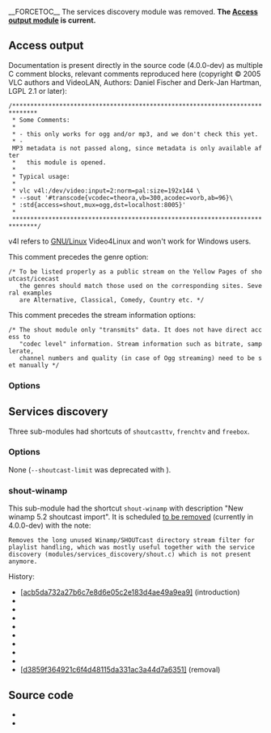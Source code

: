 __FORCETOC__
The services discovery module was removed. '''The [[#Access_output|Access output module]] is current.'''

== Access output ==
{{Module|name=shout|type=Access output|first_version=0.8.4|description=This module forwards [[vorbis]] streams to an [[icecast]] server|sc=shout}}

{{Clear}}

Documentation is present directly in the source code (4.0.0-dev) as multiple C comment blocks, relevant comments reproduced here (copyright © 2005 VLC authors and VideoLAN, Authors: Daniel Fischer and Derk-Jan Hartman, LGPL 2.1 or later):
 /*****************************************************************************
  * Some Comments:
  *
  * - this only works for ogg and/or mp3, and we don't check this yet.
  * - MP3 metadata is not passed along, since metadata is only available after
  *   this module is opened.
  *
  * Typical usage:
  *
  * vlc v4l:/dev/video:input=2:norm=pal:size=192x144 \
  * --sout '#transcode{vcodec=theora,vb=300,acodec=vorb,ab=96}\
  * :std{access=shout,mux=ogg,dst=localhost:8005}'
  *
  *****************************************************************************/
v4l refers to [[GNU/Linux]] Video4Linux and won't work for Windows users.

This comment precedes the genre option:
 /* To be listed properly as a public stream on the Yellow Pages of shoutcast/icecast
    the genres should match those used on the corresponding sites. Several examples
    are Alternative, Classical, Comedy, Country etc. */

This comment precedes the stream information options:
 /* The shout module only "transmits" data. It does not have direct access to
    "codec level" information. Stream information such as bitrate, samplerate,
    channel numbers and quality (in case of Ogg streaming) need to be set manually */

=== Options ===
{{Option
|name=sout-shout-name
|value=string
|default="VLC media player - Live stream"
|description=Name to give to this stream/channel on the [[shoutcast]]/[[icecast]] server
}}
{{Option
|name=sout-shout-description
|value=string
|default="Live stream from VLC media player"
|description=Description of the stream content or information about your channel
}}
{{Option
|name=sout-shout-mp3
|value=boolean
|default=disabled
|description=You normally have to feed the shoutcast module with [[Ogg]] streams. It is also possible to stream [[MP3]] instead, so you can forward MP3 streams to the shoutcast/icecast server
}}
{{Option
|name=sout-shout-genre
|value=string
|default="Alternative"
|description=Genre of the content
}}
{{Option
|name=sout-shout-url
|value=string
|default=<nowiki>"http://www.videolan.org/vlc"</nowiki>
|description=URL with information about the stream or your channel
}}
{{Option
|name=sout-shout-bitrate
|value=string
|default=""
|description=[[Bitrate]] information of the [[transcode]]d stream
}}
{{Option
|name=sout-shout-samplerate
|value=string
|default=""
|description=[[Samplerate]] information of the transcoded stream
}}
{{Option
|name=sout-shout-channels
|value=string
|default=""
|description=Number of channels information of the transcoded stream
}}
{{Option
|name=sout-shout-quality
|value=string
|default=""
|description=[[Ogg]] [[Vorbis]] Quality information of the transcoded stream
}}
{{Option
|name=sout-shout-public
|value=boolean
|default=disabled
|description=Make the server publicly available on the 'Yellow Pages' (directory listing of streams) on the icecast/shoutcast website. Requires the bitrate information specified for shoutcast. Requires Ogg streaming for icecast
}}

== Services discovery ==
{{Module|name=shout|type=Services discovery|first_version=0.8.2|last_version=1.0.6|description=Shoutcast services discovery module|sc=shoutcast|sc2=shout}}

Three sub-modules had shortcuts of <code>shoutcasttv</code>, <code>frenchtv</code> and <code>freebox</code>.

=== Options ===
None (<code>--shoutcast-limit</code> was deprecated with {{Commitdiff|p=vlc/vlc-1.0.git|acb5da732a27b6c7e8d6e05c2e183d4ae49a9ea9}}).
{{Clear}}

=== shout-winamp ===
This sub-module had the shortcut <code>shout-winamp</code> with description "New winamp 5.2 shoutcast import". It is scheduled [https://git.videolan.org/?p=vlc.git;a=commitdiff;h=d3859f364921c6f4d48115da331ac3a44d7a6351 to be removed] (currently in 4.0.0-dev) with the note:
<pre>
Removes the long unused Winamp/SHOUTcast directory stream filter for
playlist handling, which was mostly useful together with the service
discovery (modules/services_discovery/shout.c) which is not present
anymore.
</pre>
History:
* [https://git.videolan.org/?p=vlc.git;a=commit;h=acb5da732a27b6c7e8d6e05c2e183d4ae49a9ea9 &#x5B;acb5da732a27b6c7e8d6e05c2e183d4ae49a9ea9&#x5D;] (introduction)
* {{VLCSourceFile|p=vlc/vlc-0.8.git|modules/demux/playlist/shoutcast.c}}
* {{VLCSourceFile|p=vlc/vlc-0.9.git|modules/demux/playlist/shoutcast.c}}
* {{VLCSourceFile|p=vlc/vlc-1.0.git|modules/demux/playlist/shoutcast.c}}
* {{VLCSourceFile|p=vlc/vlc-1.1.git|modules/demux/playlist/shoutcast.c}}
* {{VLCSourceFile|p=vlc/vlc-2.0.git|modules/demux/playlist/shoutcast.c}}
* {{VLCSourceFile|p=vlc/vlc-2.1.git|modules/demux/playlist/shoutcast.c}}
* {{VLCSourceFile|p=vlc/vlc-2.2.git|modules/demux/playlist/shoutcast.c}}
* {{VLCSourceFile|p=vlc/vlc-3.0.git|modules/demux/playlist/shoutcast.c}}
* [https://git.videolan.org/?p=vlc.git;a=commit;h=d3859f364921c6f4d48115da331ac3a44d7a6351 &#x5B;d3859f364921c6f4d48115da331ac3a44d7a6351&#x5D;] (removal)
{{Clear}}

== Source code ==
* {{VLCSourceFile|modules/access_output/shout.c}}
* {{VLCSourceFile|p=vlc/vlc-1.0.git|modules/services_discovery/shout.c}}

{{Documentation}}